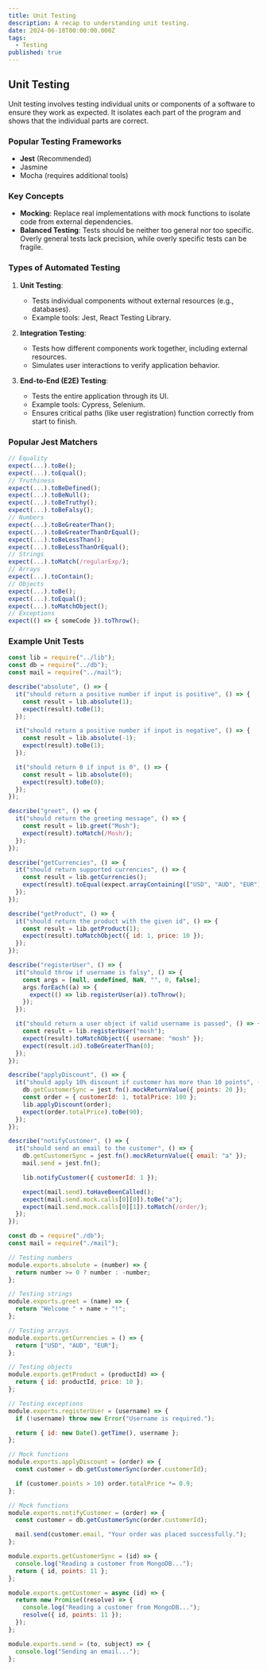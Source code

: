 ```yaml
---
title: Unit Testing
description: A recap to understanding unit testing.
date: 2024-06-18T00:00:00.000Z
tags:
  - Testing
published: true
---
```


## Unit Testing

Unit testing involves testing individual units or components of a software to ensure they work as expected. It isolates each part of the program and shows that the individual parts are correct.

### Popular Testing Frameworks

- **Jest** (Recommended)
- Jasmine
- Mocha (requires additional tools)

### Key Concepts

- **Mocking**: Replace real implementations with mock functions to isolate code from external dependencies.
- **Balanced Testing**: Tests should be neither too general nor too specific. Overly general tests lack precision, while overly specific tests can be fragile.

### Types of Automated Testing

1. **Unit Testing**:

   - Tests individual components without external resources (e.g., databases).
   - Example tools: Jest, React Testing Library.

2. **Integration Testing**:

   - Tests how different components work together, including external resources.
   - Simulates user interactions to verify application behavior.

3. **End-to-End (E2E) Testing**:
   - Tests the entire application through its UI.
   - Example tools: Cypress, Selenium.
   - Ensures critical paths (like user registration) function correctly from start to finish.

### Popular Jest Matchers

```js
// Equality
expect(...).toBe();
expect(...).toEqual();
// Truthiness
expect(...).toBeDefined();
expect(...).toBeNull();
expect(...).toBeTruthy();
expect(...).toBeFalsy();
// Numbers
expect(...).toBeGreaterThan();
expect(...).toBeGreaterThanOrEqual();
expect(...).toBeLessThan();
expect(...).toBeLessThanOrEqual();
// Strings
expect(...).toMatch(/regularExp/);
// Arrays
expect(...).toContain();
// Objects
expect(...).toBe();
expect(...).toEqual();
expect(...).toMatchObject();
// Exceptions
expect(() => { someCode }).toThrow();
```

### Example Unit Tests

```js title="lib.test.js"
const lib = require("../lib");
const db = require("../db");
const mail = require("../mail");

describe("absolute", () => {
  it("should return a positive number if input is positive", () => {
    const result = lib.absolute(1);
    expect(result).toBe(1);
  });

  it("should return a positive number if input is negative", () => {
    const result = lib.absolute(-1);
    expect(result).toBe(1);
  });

  it("should return 0 if input is 0", () => {
    const result = lib.absolute(0);
    expect(result).toBe(0);
  });
});

describe("greet", () => {
  it("should return the greeting message", () => {
    const result = lib.greet("Mosh");
    expect(result).toMatch(/Mosh/);
  });
});

describe("getCurrencies", () => {
  it("should return supported currencies", () => {
    const result = lib.getCurrencies();
    expect(result).toEqual(expect.arrayContaining(["USD", "AUD", "EUR"]));
  });
});

describe("getProduct", () => {
  it("should return the product with the given id", () => {
    const result = lib.getProduct(1);
    expect(result).toMatchObject({ id: 1, price: 10 });
  });
});

describe("registerUser", () => {
  it("should throw if username is falsy", () => {
    const args = [null, undefined, NaN, "", 0, false];
    args.forEach((a) => {
      expect(() => lib.registerUser(a)).toThrow();
    });
  });

  it("should return a user object if valid username is passed", () => {
    const result = lib.registerUser("mosh");
    expect(result).toMatchObject({ username: "mosh" });
    expect(result.id).toBeGreaterThan(0);
  });
});

describe("applyDiscount", () => {
  it("should apply 10% discount if customer has more than 10 points", () => {
    db.getCustomerSync = jest.fn().mockReturnValue({ points: 20 });
    const order = { customerId: 1, totalPrice: 100 };
    lib.applyDiscount(order);
    expect(order.totalPrice).toBe(90);
  });
});

describe("notifyCustomer", () => {
  it("should send an email to the customer", () => {
    db.getCustomerSync = jest.fn().mockReturnValue({ email: "a" });
    mail.send = jest.fn();

    lib.notifyCustomer({ customerId: 1 });

    expect(mail.send).toHaveBeenCalled();
    expect(mail.send.mock.calls[0][0]).toBe("a");
    expect(mail.send.mock.calls[0][1]).toMatch(/order/);
  });
});
```

```js title="lib.js"
const db = require("./db");
const mail = require("./mail");

// Testing numbers
module.exports.absolute = (number) => {
  return number >= 0 ? number : -number;
};

// Testing strings
module.exports.greet = (name) => {
  return "Welcome " + name + "!";
};

// Testing arrays
module.exports.getCurrencies = () => {
  return ["USD", "AUD", "EUR"];
};

// Testing objects
module.exports.getProduct = (productId) => {
  return { id: productId, price: 10 };
};

// Testing exceptions
module.exports.registerUser = (username) => {
  if (!username) throw new Error("Username is required.");

  return { id: new Date().getTime(), username };
};

// Mock functions
module.exports.applyDiscount = (order) => {
  const customer = db.getCustomerSync(order.customerId);

  if (customer.points > 10) order.totalPrice *= 0.9;
};

// Mock functions
module.exports.notifyCustomer = (order) => {
  const customer = db.getCustomerSync(order.customerId);

  mail.send(customer.email, "Your order was placed successfully.");
};
```

```js title="db.js"
module.exports.getCustomerSync = (id) => {
  console.log("Reading a customer from MongoDB...");
  return { id, points: 11 };
};

module.exports.getCustomer = async (id) => {
  return new Promise((resolve) => {
    console.log("Reading a customer from MongoDB...");
    resolve({ id, points: 11 });
  });
};
```

```js title="mail.js"
module.exports.send = (to, subject) => {
  console.log("Sending an email...");
};
```
